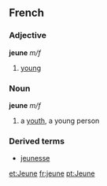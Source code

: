 ==French==
===Adjective===
'''jeune''' ''m/f''

# [[young]]

===Noun===
'''jeune''' ''m/f''

# a [[youth]], a young person

===Derived terms===
*[[jeunesse]]

[[et:Jeune]]
[[fr:jeune]]
[[pt:Jeune]]